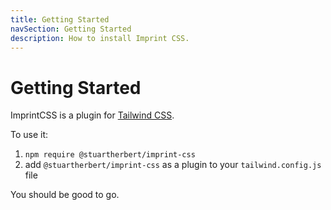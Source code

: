 ```yaml
---
title: Getting Started
navSection: Getting Started
description: How to install Imprint CSS.
---
```

# Getting Started

ImprintCSS is a plugin for [Tailwind CSS](https://tailwindcss.com).

To use it:

1. `npm require @stuartherbert/imprint-css`
2. add `@stuartherbert/imprint-css` as a plugin to your `tailwind.config.js` file

You should be good to go.